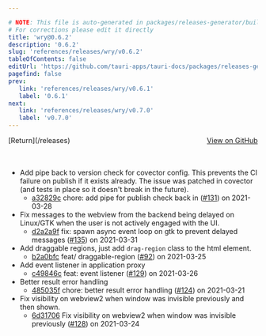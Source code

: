 ```yaml
---

# NOTE: This file is auto-generated in packages/releases-generator/build.ts
# For corrections please edit it directly
title: 'wry@0.6.2'
description: '0.6.2'
slug: 'references/releases/wry/v0.6.2'
tableOfContents: false
editUrl: 'https://github.com/tauri-apps/tauri-docs/packages/releases-generator/build.ts'
pagefind: false
prev:
   link: 'references/releases/wry/v0.6.1'
   label: '0.6.1'
next:
   link: 'references/releases/wry/v0.7.0'
   label: 'v0.7.0'
---
```


			

<ReleaseSidebar slug="references/releases/wry"  packageName="wry" />

<div style="margin-bottom:3rem; display: flex; justify-content: space-between; align-items: center"><span>[Return](/releases)</span><span><a href="https://github.com/tauri-apps/wry/releases/tag/wry-v0.6.2">View on GitHub</a></span></div>

- Add pipe back to version check for covector config. This prevents the CI failure on publish if it exists already. The issue was patched in covector (and tests in place so it doesn&#39;t break in the future).
  - [a32829c](https://github.com/tauri-apps/wry/commit/a32829c527f02b228fa1da45e9710941c5415bfc) chore: add pipe for publish check back in ([#131](https://github.com/tauri-apps/wry/pull/131)) on 2021-03-28
- Fix messages to the webview from the backend being delayed on Linux/GTK when the user is not actively engaged with the UI.
  - [d2a2a9f](https://github.com/tauri-apps/wry/commit/d2a2a9f473d2588b27a95bf627d125caea1b979d) fix: spawn async event loop on gtk to prevent delayed messages ([#135](https://github.com/tauri-apps/wry/pull/135)) on 2021-03-31
- Add draggable regions, just add `drag-region` class to the html element.
  - [b2a0bfc](https://github.com/tauri-apps/wry/commit/b2a0bfc289786d0a23dac0c8d9543771e70e3427) feat/ draggable-region ([#92](https://github.com/tauri-apps/wry/pull/92)) on 2021-03-25
- Add event listener in application proxy
  - [c49846c](https://github.com/tauri-apps/wry/commit/c49846cfc41bb548a685edeac5f8036501f7dcec) feat: event listener ([#129](https://github.com/tauri-apps/wry/pull/129)) on 2021-03-26
- Better result error handling
  - [485035f](https://github.com/tauri-apps/wry/commit/485035f17d28560966b07b512935821814f0e951) chore: better result error handling ([#124](https://github.com/tauri-apps/wry/pull/124)) on 2021-03-21
- Fix visibility on webview2 when window was invisible previously and then shown.
  - [6d31706](https://github.com/tauri-apps/wry/commit/6d31706a6bff43e9b28100675cf8fc12f29db248) Fix visibility on webview2 when window was invisible previously ([#128](https://github.com/tauri-apps/wry/pull/128)) on 2021-03-24

